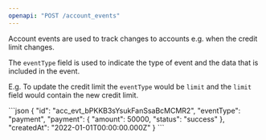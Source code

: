 ```yaml
---
openapi: "POST /account_events"
---
```


Account events are used to track changes to accounts e.g. when the credit limit changes.

The `eventType` field is used to indicate the type of event and the data that is included in the event.

E.g. To update the credit limit the `eventType` would be `limit` and the `limit` field would contain the new credit limit.

<ResponseExample>
```json
{
  "id": "acc_evt_bPKKB3sYsukFanSsaBcMCMR2",
  "eventType": "payment",
  "payment": {
    "amount": 50000,
    "status": "success"
  },
  "createdAt": "2022-01-01T00:00:00.000Z"
}
```
</ResponseExample>

